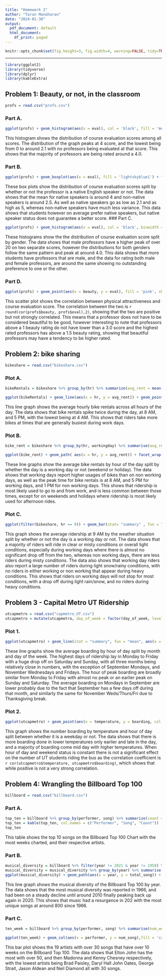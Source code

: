 ```yaml
---
title: "Homework 2"
author: "Tarun Manoharan"
date: "2024-01-30"
output:
  pdf_document: default
  html_document:
    df_print: paged
---
```


```r
knitr::opts_chunk$set(fig.height=3, fig.width=4, warning=FALSE, tidy=TRUE, tidy.opts=list(width.cutoff=60))
```

***
```r
library(ggplot2)
library(tidyverse)
library(dplyr)
library(kableExtra)
```

## Problem 1: Beauty, or not, in the classroom

```r
profs = read.csv("profs.csv")
```

### Part A.
```r
ggplot(profs) + geom_histogram(aes(x = eval), col = 'black', fill = 'mediumpurple1', binwidth = 0.1) + labs(title = "Distribution of Course Evaluation Scores", x = "Course Evaluation Score", y = "Frequency") + theme_classic()
```
This histogram shows the distribution of course evaluation scores among all scores. The distribution of the graph peaks at 4 score, and the lowest being from 0 to around 2.1 with no professors being evaluated at that score. This shows that the majority of professors are being rated around a 4.0.

### Part B.
```r
ggplot(profs) + geom_boxplot(aes(x = eval), fill = 'lightskyblue1') + facet_wrap(~native) + theme_classic() + labs(title = "Distribution of Course Evaluation Split by Native Status", x = "Course Evaluation Score")
```
These box plots show the distribution of course evaluation scores split by whether or not the professor is a native English speaker or not. The data shows that the mean for native speakers is around 4 and non-native speakers is around 2.5. As well as native speakers go as low as 2.1 and as high as 5, whereas non-native speakers have much less variance. This data shows that students however on average prefer native speakers, but native speaker status does not guarantee a better score. 
### Part C. 
```r
ggplot(profs) + geom_histogram(aes(x = eval), col = 'black', binwidth = 0.1, fill = 'seagreen1') + theme_classic() + facet_wrap(~gender) + labs(title = "Distribution of Course Evaluation Score by Gender", x = "Course Evaluation Score", y = "Frequency") 
```
These histograms show the the distribution of course evaluation score split by gender. The data shows that male professors have a higher peak of over 20 on two separate scores, however the distributions for both genders follow the same pattern and peak at around 4.0. This data shows that more students have professors that are male, and the data for rating both male and female professors, are around the same showing no outstanding preference to one or the other. 

### Part D.
```r
ggplot(profs) + geom_point(aes(x = beauty, y = eval), fill = 'pink', shape = 21) + theme_classic() + labs(title = "Association Between Physical Attractiveness and Course Evalutation Score", x = "Physical Attractiveness", y = "Course Evaluation Score")
```

This scatter plot shows the correlation between physical attractiveness and course evaluation score. The correlation between the two is `r round(cor(profs$beauty, profs$eval),2)`, showing that the two are positive but not strongly correlated. This means that a professor does not have to be considered beautiful to be good, however interesting to note that professors above a 1 beauty rating do not have lower than a 3.0 score and the highest rated professors has above a 1.5 beauty rating, showing that beautiful professors may have a tendency to be higher rated. 

## Problem 2: bike sharing

```r
bikeshare = read.csv("bikeshare.csv")
```


### Plot A.
```r
bikeRentals = bikeshare %>% group_by(hr) %>% summarize(avg_rent = mean(total))

ggplot(bikeRentals) + geom_line(aes(x = hr, y = avg_rent)) + geom_point(aes(x = hr, y = avg_rent), col = 'firebrick1') + theme_classic() + labs(title = "Average Hourly Bike Rentals across All Hours of the Day", x = "Hour of the Day", y = "Average Hourly Bike Rental")
```
This line graph shows the average hourly bike rentals across all hours of the day. The data shows that bike rentals spike twice during the day, at 8 AM, and 5 PM, with the lowest being at 4 AM. This shows that riders take more bikes at times that are generally busiest during work days. 

### Plot B.

```r
bike_rent = bikeshare %>% group_by(hr, workingday) %>% summarise(avg_rent = mean(total))

ggplot(bike_rent) + geom_path( aes(x = hr, y = avg_rent)) + facet_wrap(~workingday, labeller = as_labeller(c('0' = "Not Working Day", '1' = "Working Day"))) + geom_point(aes(x = hr, y = avg_rent), col = 'darkorange1') + theme_classic() + labs(title = "Average Bike Rentals by Hour of the Day by Working Day Status", x = "Hour of the Day", y = "Average Bike Rental")
```
These line graphs show the average bike rentals by hour of the day split by whether the day is a working day or not (weekend or holiday). The data shows that working days report higher usages of bikes than on non working days, as well as the peak time for bike rentals is at 8 AM, and 5 PM for working days, and 1 PM for non working days. This shows that ridership is most likely used to go to and from work, and is less common between those times, except for on weekends and holidays where ridership is most likely used for afternoon rides. 

### Plot C.
```r
ggplot(filter(bikeshare, hr == 9)) + geom_bar(stat= "summary" , fun = "mean", aes(x = weathersit, y = total), col = 'black', fill = 'gold') + facet_wrap(~workingday, labeller = as_labeller(c('0' = "Not Working Day", '1' = "Working Day"))) + theme_classic() + labs(title = "Average Ridership at 9AM by Weather Situation Code by Working Day Status", x = "Weather Situation Code", y = "Average Ridership")
``` 
This graph shows the average ridership at 9 AM by the weather situation split by whether or not the day is a working day or not. The data shows that a majority of riders will ride in clear or misty conditions or overall light conditions, especially during working days where there is almost no significant drop off from the two, whereas non working days, there are less riders during misty conditions. The data also shows that working day riders also report a large number of riders during light snow/rainy conditions, with no riders in either working or non working that appear during heavy conditions. This shows that riders on working days will not stop for most conditions, with a drop off during light rain/snow, and no riders during heavy conditions. 

## Problem 3 - Capital Metro UT Ridership

```r
utcapmetro = read.csv("capmetro_UT.csv")
utcapmetro = mutate(utcapmetro, day_of_week = factor(day_of_week, levels = c("Mon", "Tue", "Wed", "Thu", "Fri", "Sat", "Sun")), month = factor(month, levels = c("Sep", "Oct", "Nov")))
```

### Plot 1. 
```r
ggplot(utcapmetro) + geom_line(stat = "summary", fun = "mean", aes(x = hour_of_day, y = boarding, col = month)) + facet_wrap(~day_of_week) + labs(title = "Average Boarding by Hour, Day, and Month", x = "Hour of Day", y = "Average Boarding")
```
These line graphs show the average boarding by hour of day split by month and day of the week. The highest days of ridership lay in Monday to Friday with a huge drop off on Saturday and Sunday, with all three months being relatively close in numbers, with the exception of September Mondays, and November Wednesdays and Fridays. The hour of peak boarding are broadly similar from Monday to Friday with almost no peak or an earlier peak on Sunday and Saturday. The average boarding on Mondays in September are lower probably due to the fact that September has a few days off during that month, and similarly the same for November Weds/Thurs/Fri due to Thanksgiving break. 

### Plot 2.
```r
ggplot(utcapmetro) + geom_point(aes(x = temperature, y = boarding, col = weekend)) + facet_wrap(~hour_of_day) + labs(title = "Number of Boardings by Temperature and Hour of Day", x = "Temperature (F)", y = "Boardings" )

```
This graph shows the number boarding by temperature and hour of day split between whether it is a weekday or not. The data shows that there is more boarding done in lower temperatures only earlier and late in the day, and a majority of boarding come mid day with higher temperatures. When hour of day and weekend status is constant there is not a significant effect on the number of UT students riding the bus as the correlation coefficient is `r cor(utcapmetro$temperature, utcapmetro$boarding)`, which shows that while positive is not a very strong correlation. 

## Problem 4: Wrangling the Billboard Top 100
```r
billboard = read.csv("billboard.csv")
```

### Part A.
```r
top_ten = billboard %>% group_by(performer, song) %>% summarize(count = n_distinct(weeks_on_chart)) %>% arrange(desc(count)) %>% head(10)
top_ten = kable(top_ten, col.names = c("Performer", "Song", "Count")) 
top_ten
```
This table shows the top 10 songs on the Billboard Top 100 Chart with the most weeks charted, and their respective artists. 

### Part B. 
```r
musical_diversity = billboard %>% filter(year != 2021 & year != 1958) %>% group_by(year,song,performer) %>% summarise(num_song = n())
musical_diversity = musical_diversity %>% group_by(year) %>% summarise(total_song = n())
ggplot(musical_diversity) + geom_path(aes(x = year, y = total_song)) + labs(title = "Musical Diversity of Billboard Top 100 by Year", x = "Year", y = "Total Number of Songs")
```

This line graph shows the musical diversity of the Billboard Top 100 by year. The data shows that the most musical diversity was reported in 1966, and had been on a steady decline until around 2010 finally peaking back up again in 2020. This shows that music had a resurgence in 202 with the most unique songs at around 800 since 1966.

### Part C.
```r
ten_week = billboard %>% group_by(performer, song) %>% summarise(num_week = n_distinct(weeks_on_chart)) %>% filter(num_week >= 10) %>% group_by(performer) %>% summarise(num_song = n_distinct(song)) %>% filter(num_song >= 30)

ggplot(ten_week) + geom_col(aes(x = performer, y = num_song),fill = 'cadetblue1') + coord_flip() + theme_minimal() + labs(title = "Artists Who Have Over 30 Songs with 10+ Weeks ", x = "Number of Songs", y = "Artist")
```

This bar plot shows the 19 artists with over 30 songs that have over 10 weeks on the Billboard Top 100. The data shows that Elton John has the most with over 50, and then Madonna and Kenny Chesney respectively, with the lowest artists being Brad Paisley, Daryl Hall John Oates, George Strait, Jason Aldean and Neil Diamond all with 30 songs. 
